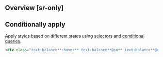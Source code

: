 ## Overview [sr-only]
<Overview/>

## Conditionally apply
Apply styles based on different states using [selectors](/guide/state-selectors) and [conditional queries](/guide/conditional-queries).
```html
<div class="text:balance**:hover** text:balance**@sm** text:balance**@dark** text:balance**@print**">…</div>
```

